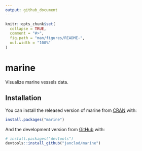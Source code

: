 ```yaml
---
output: github_document
---
```


<!-- README.md is generated from README.Rmd. Please edit that file -->

```r
knitr::opts_chunk$set(
  collapse = TRUE,
  comment = "#>",
  fig.path = "man/figures/README-",
  out.width = "100%"
)
```

# marine

<!-- badges: start -->
<!-- badges: end -->

Visualize marine vessels data.

## Installation

You can install the released version of marine from [CRAN](https://CRAN.R-project.org) with:

``` r
install.packages("marine")
```

And the development version from [GitHub](https://github.com/) with:

``` r
# install.packages("devtools")
devtools::install_github("janclod/marine")
```
